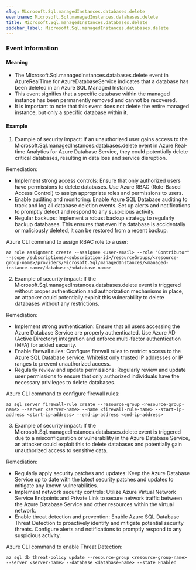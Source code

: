 ```yaml
--- 
slug: Microsoft.Sql.managedInstances.databases.delete
eventname: Microsoft.Sql.managedInstances.databases.delete
title: Microsoft.Sql.managedInstances.databases.delete
sidebar_label: Microsoft.Sql.managedInstances.databases.delete
---
```

                       
### Event Information

#### Meaning

- The Microsoft.Sql.managedInstances.databases.delete event in AzureRealTime for AzureDatabaseService indicates that a database has been deleted in an Azure SQL Managed Instance.
- This event signifies that a specific database within the managed instance has been permanently removed and cannot be recovered.
- It is important to note that this event does not delete the entire managed instance, but only a specific database within it.

#### Example

1. Example of security impact: If an unauthorized user gains access to the Microsoft.Sql.managedInstances.databases.delete event in Azure Real-time Analytics for Azure Database Service, they could potentially delete critical databases, resulting in data loss and service disruption.

Remediation:
- Implement strong access controls: Ensure that only authorized users have permissions to delete databases. Use Azure RBAC (Role-Based Access Control) to assign appropriate roles and permissions to users.
- Enable auditing and monitoring: Enable Azure SQL Database auditing to track and log all database deletion events. Set up alerts and notifications to promptly detect and respond to any suspicious activity.
- Regular backups: Implement a robust backup strategy to regularly backup databases. This ensures that even if a database is accidentally or maliciously deleted, it can be restored from a recent backup.

Azure CLI command to assign RBAC role to a user:
```
az role assignment create --assignee <user-email> --role "Contributor" --scope /subscriptions/<subscription-id>/resourceGroups/<resource-group-name>/providers/Microsoft.Sql/managedInstances/<managed-instance-name>/databases/<database-name>
```

2. Example of security impact: If the Microsoft.Sql.managedInstances.databases.delete event is triggered without proper authentication and authorization mechanisms in place, an attacker could potentially exploit this vulnerability to delete databases without any restrictions.

Remediation:
- Implement strong authentication: Ensure that all users accessing the Azure Database Service are properly authenticated. Use Azure AD (Active Directory) integration and enforce multi-factor authentication (MFA) for added security.
- Enable firewall rules: Configure firewall rules to restrict access to the Azure SQL Database service. Whitelist only trusted IP addresses or IP ranges to prevent unauthorized access.
- Regularly review and update permissions: Regularly review and update user permissions to ensure that only authorized individuals have the necessary privileges to delete databases.

Azure CLI command to configure firewall rules:
```
az sql server firewall-rule create --resource-group <resource-group-name> --server <server-name> --name <firewall-rule-name> --start-ip-address <start-ip-address> --end-ip-address <end-ip-address>
```

3. Example of security impact: If the Microsoft.Sql.managedInstances.databases.delete event is triggered due to a misconfiguration or vulnerability in the Azure Database Service, an attacker could exploit this to delete databases and potentially gain unauthorized access to sensitive data.

Remediation:
- Regularly apply security patches and updates: Keep the Azure Database Service up to date with the latest security patches and updates to mitigate any known vulnerabilities.
- Implement network security controls: Utilize Azure Virtual Network Service Endpoints and Private Link to secure network traffic between the Azure Database Service and other resources within the virtual network.
- Enable threat detection and prevention: Enable Azure SQL Database Threat Detection to proactively identify and mitigate potential security threats. Configure alerts and notifications to promptly respond to any suspicious activity.

Azure CLI command to enable Threat Detection:
```
az sql db threat-policy update --resource-group <resource-group-name> --server <server-name> --database <database-name> --state Enabled
```


 